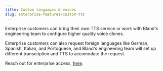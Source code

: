 ```yaml
---
title: Custom languages & voices
slug: enterprise-features/custom-tts
---
```



Enterprise customers can bring their own TTS service or work with Bland's engineering team to configure higher quality voice clones.

Enterprise customers can also request foreign languages like German, Spanish, Italian, and Portoguese, and Bland's engineering team will set up different transcription and TTS to accomodate the request.

Reach out for enterprise access, <a href="https://forms.default.com/361589">here</a>.

